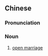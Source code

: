 {{also|开放式婚姻}}
==Chinese==
{{zh-forms|s=开放式婚姻|type=212}}

===Pronunciation===
{{zh-pron
|m=kāifàngshì hūnyīn
|cat=n
}}

===Noun===
{{zh-noun}}

# [[open marriage]]